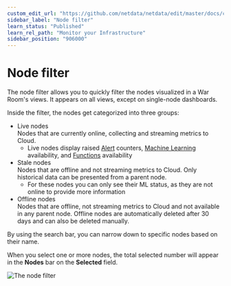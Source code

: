 ```yaml
---
custom_edit_url: "https://github.com/netdata/netdata/edit/master/docs/cloud/visualize/node-filter.md"
sidebar_label: "Node filter"
learn_status: "Published"
learn_rel_path: "Monitor your Infrastructure"
sidebar_position: "906000"
---
```

# Node filter

The node filter allows you to quickly filter the nodes visualized in a War Room's views. It appears on all views, except on single-node dashboards.

Inside the filter, the nodes get categorized into three groups:

- Live nodes  
  Nodes that are currently online, collecting and streaming metrics to Cloud.
  - Live nodes display raised [Alert](/docs/monitor-your-infrastructure/view-active-alerts) counters, [Machine Learning](/docs/ml-and-troubleshooting/machine-learning-ml-powered-anomaly-detection) availability, and [Functions](/docs/visualizations/functions) availability
- Stale nodes  
  Nodes that are offline and not streaming metrics to Cloud. Only historical data can be presented from a parent node.
  - For these nodes you can only see their ML status, as they are not online to provide more information
- Offline nodes  
  Nodes that are offline, not streaming metrics to Cloud and not available in any parent node.
  Offline nodes are automatically deleted after 30 days and can also be deleted manually.

By using the search bar, you can narrow down to specific nodes based on their name.

When you select one or more nodes, the total selected number will appear in the **Nodes** bar on the **Selected** field.

![The node filter](https://user-images.githubusercontent.com/70198089/225249850-60ce4fcc-4398-4412-a6b5-6082308f4e60.png)
